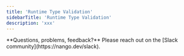 ```yaml
---
title: 'Runtime Type Validation'
sidebarTitle: 'Runtime Type Validation'
description: 'xxx'
---
```


<Tip>
**Questions, problems, feedback?** Please reach out on the [Slack community](https://nango.dev/slack).
</Tip>